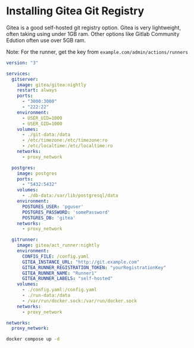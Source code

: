 # Installing Gitea Git Registry

Gitea is a good self-hosted git registry option. Gitea is very lightweight, often taking using under 1GB ram. Other options like Gitlab Community Edution often use over 5GB ram.

Note: For the runner, get the key from `example.com/admin/actions/runners`

```yml filename="docker-compose.yml" copy
version: "3"

services:
  gitserver:
    image: gitea/gitea:nightly
    restart: always
    ports:
      - "3000:3000"
      - "222:22"
    environment:
      - USER_UID=1000
      - USER_GID=1000
    volumes:
      - ./git-data:/data
      - /etc/timezone:/etc/timezone:ro
      - /etc/localtime:/etc/localtime:ro
    networks:
      - proxy_network

  postgres:
    image: postgres
    ports:
      - "5432:5432"
    volumes:
      - ./db-data:/var/lib/postgresql/data
    environment:
      POSTGRES_USER: 'pguser'
      POSTGRES_PASSWORD: 'somePassword'
      POSTGRES_DB: 'gitea'
    networks:
      - proxy_network

  gitrunner:
    image: gitea/act_runner:nightly
    environment:
      CONFIG_FILE: /config.yaml
      GITEA_INSTANCE_URL: "http://git.example.com"
      GITEA_RUNNER_REGISTRATION_TOKEN: "yourRegistrationKey"
      GITEA_RUNNER_NAME: "Runner1"
      GITEA_RUNNER_LABELS: "self-hosted"
    volumes:
      - ./config.yaml:/config.yaml
      - ./run-data:/data
      - /var/run/docker.sock:/var/run/docker.sock
    networks:
      - proxy_network

networks:
  proxy_network:
```

```bash copy
docker compose up -d
```
